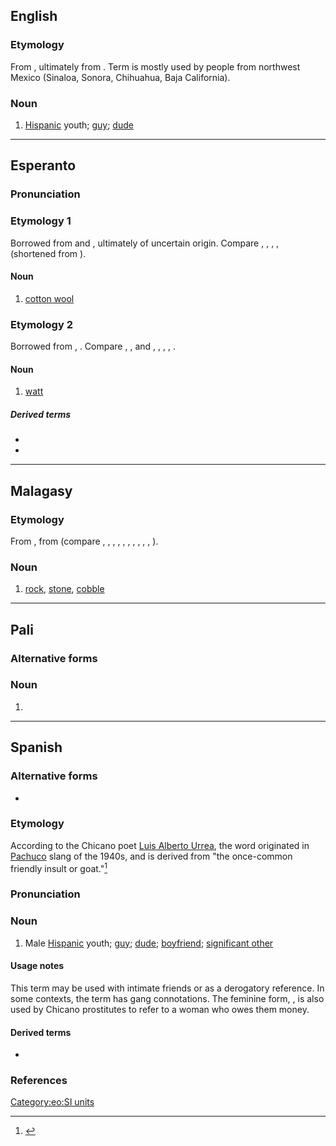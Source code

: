 ==English==

===Etymology===
From {{bor|en|es|vato}}, ultimately from {{m|es|chivato}}. Term is mostly used by people from northwest Mexico (Sinaloa, Sonora, Chihuahua, Baja California).

===Noun===
{{en-noun}}

# {{lb|en|Chicano|slang}} [[Hispanic]] youth; [[guy]]; [[dude]]

----

==Esperanto==
{{wikipedia|lang=eo}}

===Pronunciation===
{{eo-IPA}}

===Etymology 1===
Borrowed from {{bor|eo|fr|ouate}} and {{bor|eo|de|Watte}}, ultimately of uncertain origin. Compare {{cog|pl|wata||cotton wool}}, {{cog|ru|вата||cotton wool, glass wool, drugstore cotton}}, {{cog|es|guata||cotton padding}}, {{cog|it|ovatto||cotton wool, wadding}}, {{cog|en|wad||amorphous mass}} (shortened from {{noncog|enm|wadmal||woolen cloth}}).

====Noun====
{{eo-head}}

# [[cotton wool]]

{{Universala Vortaro}}

===Etymology 2===
Borrowed from {{bor|eo|en|watt}}, {{named-after|eo|James Watt|nat=Scottish|occ=engineer|wplink==|nocap=1}}. Compare {{cog|it|-}}, {{cog|pt|-}}, and {{cog|fr|watt}}, {{cog|de|Watt}}, {{cog|yi|וואַט}}, {{cog|pl|wat}}, {{cog|ru|ватт}}.

====Noun====
{{eo-head}}

# [[watt]]
#: {{syn|eo|ŭato|vatto}}

=====Derived terms=====
* {{l|eo|jotavato}}
* {{l|eo|kilovato}}

[[Category:eo:SI units]]

----

==Malagasy==

===Etymology===
From {{inh|mg|poz-pro|*batu}}, from {{inh|mg|map-pro|*batu}} (compare {{cog|ceb|bato}}, {{cog|fj|vatu}}, {{cog|haw|haku}}, {{cog|hil|bato}}, {{cog|ilo|bato}}, {{cog|id|batu}}, {{cog|pam|batu}}, {{cog|ms|batu}}, {{cog|mi|whatu}}, {{cog|su|batu}}, {{cog|tl|bato}}).

===Noun===
{{head|mg|noun}}

# [[rock]], [[stone]], [[cobble]]

----

==Pali==

===Alternative forms===
{{pi-alt}}

===Noun===
{{head|pi|noun form}}

# {{inflection of|pi|vata||nom|s|t=religious duty}}

----

==Spanish==

===Alternative forms===
* {{alter|es|bato|jato}}

===Etymology===
According to the Chicano poet [[w:Luis Alberto Urrea|Luis Alberto Urrea]], the word originated in [[w:Pachuco|Pachuco]] slang of the 1940s, and is derived from "the once-common friendly insult {{m|es|chivato}} or goat."<ref>{{cite-book
|last=Urrea
|first=Luis Alberto
|authorlink=
|coauthors=José Galvez, photographer
|title=Vatos
|publisher=Cinco Puntos Press
|date=2000
|location=El Paso
|pages=
|url=
|doi=
|isbn=0-938317-52-0}}</ref>

===Pronunciation===
{{es-IPA}}

===Noun===
{{es-noun|m|f=vata}}

# {{lb|es|Chicano|slang}} Male [[Hispanic]] youth; [[guy]]; [[dude]]; [[boyfriend]]; [[significant other]]

====Usage notes====
This term may be used with intimate friends or as a derogatory reference. In some contexts, the term has gang connotations. The feminine form, {{m|es|vata}}, is also used by Chicano prostitutes to refer to a woman who owes them money.

====Derived terms====
* {{l|es|vato loco|lit=crazy dude|t=gangster, gangbanger}}

===References===
<references />